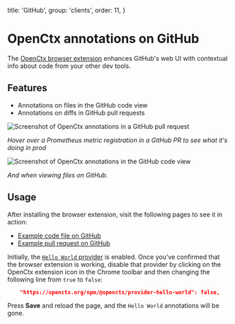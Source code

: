   title: 'GitHub',
  group: 'clients',
  order: 11,
}

# OpenCtx annotations on GitHub

The [OpenCtx browser extension](/docs/clients/browser-extension) enhances GitHub's web UI with contextual info about code from your other dev tools.

## Features

- Annotations on files in the GitHub code view
- Annotations on diffs in GitHub pull requests

![Screenshot of OpenCtx annotations in a GitHub pull request](https://storage.googleapis.com/sourcegraph-assets/openctx/screenshot-github-pr-prometheus-browser-v1.png)

_Hover over a Prometheus metric registration in a GitHub PR to see what it's doing in prod_

![Screenshot of OpenCtx annotations in the GitHub code view](https://storage.googleapis.com/sourcegraph-assets/openctx/screenshot-browser-github-codeview-v0.png)

_And when viewing files on GitHub._

## Usage

After installing the browser extension, visit the following pages to see it in action:

- [Example code file on GitHub](https://github.com/sourcegraph/sourcegraph/blob/main/internal/repos/conf.go)
- [Example pull request on GitHub](https://github.com/sourcegraph/sourcegraph/pull/58878/files)

Initially, the [`Hello World` provider](/docs/providers/hello-world) is enabled. Once you've confirmed that the browser extension is working, disable that provider by clicking on the OpenCtx extension icon in the Chrome toolbar and then changing the following line from `true` to `false`:

```json
    "https://openctx.org/npm/@openctx/provider-hello-world": false,
```

Press **Save** and reload the page, and the `Hello World` annotations will be gone.
